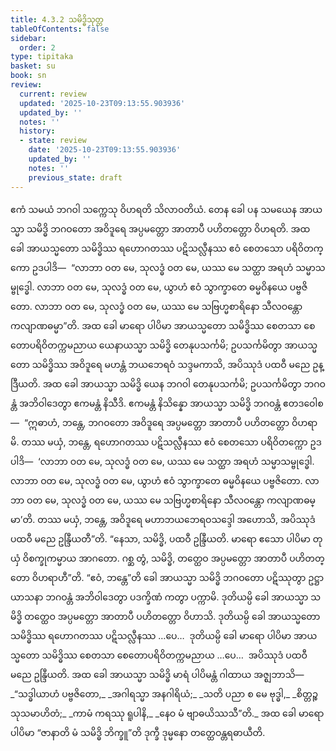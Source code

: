 ```yaml
---
title: 4.3.2 သမိဒ္ဓိသုတ္တ
tableOfContents: false
sidebar:
  order: 2
type: tipitaka
basket: su
book: sn
review:
  current: review
  updated: '2025-10-23T09:13:55.903936'
  updated_by: ''
  notes: ''
  history:
  - state: review
    date: '2025-10-23T09:13:55.903936'
    updated_by: ''
    notes: ''
    previous_state: draft
---
```



<ReviewStatus review={frontmatter.review} showDetails={true} />

<HypothesisAnnotation frontmatter={frontmatter} />

<DynamicBreadcrumb />

<Division number="158" book="sn" e="ch" v="18" p="303">

<Paragraph number="881" book="sn">
ဧကံ သမယံ ဘဂဝါ သက္ကေသု ဝိဟရတိ သိလာဝတိယံ. တေန ခေါ ပန သမယေန အာယသ္မာ သမိဒ္ဓိ ဘဂဝတော အဝိဒူရေ အပ္ပမတ္တော အာတာပီ ပဟိတတ္တော ဝိဟရတိ. အထ ခေါ အာယသ္မတော သမိဒ္ဓိဿ ရဟောဂတဿ ပဋိသလ္လီနဿ ဧဝံ စေတသော ပရိဝိတက္ကော ဥဒပါဒိ—  “လာဘာ ဝတ မေ, သုလဒ္ဓံ ဝတ မေ, ယဿ မေ သတ္ထာ အရဟံ သမ္မာသမ္ဗုဒ္ဓေါ. လာဘာ ဝတ မေ, သုလဒ္ဓံ ဝတ မေ, ယွာဟံ ဧဝံ သွာက္ခာတေ ဓမ္မဝိနယေ ပဗ္ဗဇိတော. လာဘာ ဝတ မေ, သုလဒ္ဓံ ဝတ မေ, ယဿ မေ သဗြဟ္မစာရိနော သီလဝန္တော ကလျာဏဓမ္မာ”တိ. အထ ခေါ မာရော ပါပိမာ အာယသ္မတော သမိဒ္ဓိဿ စေတသာ စေတောပရိဝိတက္ကမညာယ ယေနာယသ္မာ သမိဒ္ဓိ တေနုပသင်္ကမိ; ဥပသင်္ကမိတွာ အာယသ္မတော သမိဒ္ဓိဿ အဝိဒူရေ မဟန္တံ ဘယဘေရဝံ သဒ္ဒမကာသိ, အပိဿုဒံ ပထဝီ မညေ ဥန္ဒြီယတိ.
</Paragraph>

<Paragraph number="882" book="sn">
အထ ခေါ အာယသ္မာ သမိဒ္ဓိ ယေန ဘဂဝါ တေနုပသင်္ကမိ; ဥပသင်္ကမိတွာ ဘဂဝန္တံ အဘိဝါဒေတွာ ဧကမန္တံ နိသီဒိ. ဧကမန္တံ နိသိန္နော အာယသ္မာ သမိဒ္ဓိ ဘဂဝန္တံ ဧတဒဝေါစ—  “ဣဓာဟံ, ဘန္တေ, ဘဂဝတော အဝိဒူရေ အပ္ပမတ္တော အာတာပီ ပဟိတတ္တော ဝိဟရာမိ. တဿ မယှံ, ဘန္တေ, ရဟောဂတဿ ပဋိသလ္လီနဿ ဧဝံ စေတသော ပရိဝိတက္ကော ဥဒပါဒိ—  ‘လာဘာ ဝတ မေ, သုလဒ္ဓံ ဝတ မေ, ယဿ မေ သတ္ထာ အရဟံ သမ္မာသမ္ဗုဒ္ဓေါ. လာဘာ ဝတ မေ, သုလဒ္ဓံ ဝတ မေ, ယွာဟံ ဧဝံ သွာက္ခာတေ ဓမ္မဝိနယေ ပဗ္ဗဇိတော. လာဘာ ဝတ မေ, သုလဒ္ဓံ ဝတ မေ, ယဿ မေ သဗြဟ္မစာရိနော သီလဝန္တော ကလျာဏဓမ္မာ’တိ. တဿ မယှံ, ဘန္တေ, အဝိဒူရေ မဟာဘယဘေရဝသဒ္ဒေါ အဟောသိ, အပိဿုဒံ ပထဝီ မညေ ဥန္ဒြီယတီ”တိ.
</Paragraph>

<Paragraph number="883" book="sn">
“နေသာ, သမိဒ္ဓိ, ပထဝီ ဥန္ဒြီယတိ. မာရော ဧသော ပါပိမာ တုယှံ ဝိစက္ခုကမ္မာယ အာဂတော. ဂစ္ဆ တွံ, သမိဒ္ဓိ, တတ္ထေဝ အပ္ပမတ္တော အာတာပီ ပဟိတတ္တော ဝိဟရာဟီ”တိ. “ဧဝံ, ဘန္တေ”တိ ခေါ အာယသ္မာ သမိဒ္ဓိ ဘဂဝတော ပဋိဿုတွာ ဥဋ္ဌာယာသနာ ဘဂဝန္တံ အဘိဝါဒေတွာ ပဒက္ခိဏံ ကတွာ ပက္ကာမိ. ဒုတိယမ္ပိ ခေါ အာယသ္မာ သမိဒ္ဓိ တတ္ထေဝ အပ္ပမတ္တော အာတာပီ ပဟိတတ္တော ဝိဟာသိ. ဒုတိယမ္ပိ ခေါ အာယသ္မတော သမိဒ္ဓိဿ ရဟောဂတဿ ပဋိသလ္လီနဿ …ပေ…  ဒုတိယမ္ပိ ခေါ မာရော ပါပိမာ အာယသ္မတော သမိဒ္ဓိဿ စေတသာ စေတောပရိဝိတက္ကမညာယ …ပေ…  အပိဿုဒံ ပထဝီ မညေ ဥန္ဒြီယတိ. အထ ခေါ အာယသ္မာ သမိဒ္ဓိ မာရံ ပါပိမန္တံ ဂါထာယ အဇ္ဈဘာသိ—
</Paragraph>

<Paragraph number="884" type="verses" book="sn">
_“သဒ္ဓါယာဟံ ပဗ္ဗဇိတော,_  
_အဂါရသ္မာ အနဂါရိယံ;_  
_သတိ ပညာ စ မေ ဗုဒ္ဓါ,_  
_စိတ္တဉ္စ သုသမာဟိတံ;_  
_ကာမံ ကရဿု ရူပါနိ,_  
_နေဝ မံ ဗျာဓယိဿသီ”တိ._  

</Paragraph>

<Paragraph number="885" book="sn">
အထ ခေါ မာရော ပါပိမာ “ဇာနာတိ မံ သမိဒ္ဓိ ဘိက္ခူ”တိ ဒုက္ခီ ဒုမ္မနော တတ္ထေဝန္တရဓာယီတိ.
</Paragraph>
</Division>